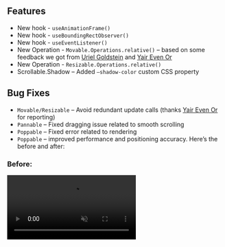 
## Features

* New hook - `useAnimationFrame()`
* New hook - `useBoundingRectObserver()`
* New hook - `useEventListener()`
* New Operation - `Movable.Operations.relative()` – based on some feedback we got from [Uriel Goldstein](https://github.com/urielgold) and [Yair Even Or](https://github.com/yairEO)
* New Operation - `Resizable.Operations.relative()`
* Scrollable.Shadow – Added `–shadow-color` custom CSS property

## Bug Fixes

* `Movable/Resizable` – Avoid redundant update calls (thanks [Yair Even Or](https://github.com/yairEO) for reporting)
* `Pannable` – Fixed dragging issue related to smooth scrolling
* `Poppable` – Fixed error related to rendering
* `Poppable` – improved performance and positioning accuracy. Here’s the before and after:

### Before:

<video src={vid1} autoPlay loop playsInline muted width={400}/>

### After:

<video src={vid2} autoPlay loop playsInline muted width={400}/>

## Documentation

- [El Houcine Azayou](https://github.com/elhoucine) add a documentation page for `useDimensions()`
- [Gaea Ehrlich](https://github.com/gaeaehrlich) Upgraded site to `React 17` and fixed a bug in `Scrollable` that prevented us from upgrading
- [Dolev Binness](https://github.com/dolevb13)  Converted all site’s scrollbars to our` <Scrollable/>`
- [Yoav Kadosh](https://github.com/ykadosh) Added support for full SSR, using `webpack-dev-server` under the hood
